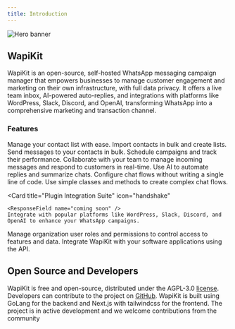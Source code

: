 ```yaml
---
title: Introduction
---
```


<img
  className="block"
  src="/assets/banner.svg"
  alt="Hero banner"
/>

## WapiKit

WapiKit is an open-source, self-hosted WhatsApp messaging campaign manager that empowers businesses to manage customer engagement and marketing on their own infrastructure, with full data privacy. It offers a live team inbox, AI-powered auto-replies, and integrations with platforms like WordPress, Slack, Discord, and OpenAI, transforming WhatsApp into a comprehensive marketing and transaction channel.

### Features

<CardGroup cols={2}>
  <Card
    title="Contact List Manager"
    icon="address-book"
  >
    Manage your contact list with ease. Import contacts in bulk and create lists.
  </Card>
  <Card
    title="Campaign Manager"
    icon="envelope"
  >
    Send messages to your contacts in bulk. Schedule campaigns and track their performance.
  </Card>
   <Card
    title="Live Team Inbox"
    icon="inbox"
  > 
    <ResponseField name="coming soon" />
    Collaborate with your team to manage incoming messages and respond to customers in real-time.
  </Card> 
  <Card
    title="AI enabled"
    icon="robot"
  >
    <ResponseField name="coming soon" />
    Use AI to automate replies and summarize chats.
  </Card>
   <Card
    title="No Code Chat Flow Configurator"
    icon="comments"
  >
    <ResponseField name="coming soon" />
    Configure chat flows without writing a single line of code. Use simple classes and methods to create complex chat flows.
  </Card>
  
   <Card
    title="Plugin Integration Suite"
    icon="handshake"
  > 
    <ResponseField name="coming soon" />
    Integrate with popular platforms like WordPress, Slack, Discord, and OpenAI to enhance your WhatsApp campaigns.
  </Card>
   <Card
    title="RBAC Enabled"
    icon="shield"
  > 
    Manage organization user roles and permissions to control access to features and data.
  </Card>
    <Card
    title="API Access Support"
    icon="gear"
  > 
    Integrate WapiKit with your software applications using the API.
  </Card>
</CardGroup>


## Open Source and Developers

WapiKit is free and open-source, distributed under the AGPL-3.0 [license](https://raw.githubusercontent.com/wapikit/wapikit/refs/heads/main/LICENSE). Developers can contribute to the project on [GitHub](https://github.com/wapikit/wapikit). WapiKit is built using GoLang for the backend and Next.js with tailwindcss for the frontend. The project is in active development and we welcome contributions from the community